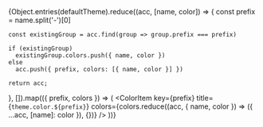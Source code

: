 
<Meta title="Colors" />

<ColorPalette>
  {Object.entries(defaultTheme).reduce((acc, [name, color]) => {
    const prefix = name.split('-')[0]

    const existingGroup = acc.find(group => group.prefix === prefix)

    if (existingGroup)
      existingGroup.colors.push({ name, color })
    else
      acc.push({ prefix, colors: [{ name, color }] })

    return acc;
  }, []).map(({ prefix, colors }) => (
    <ColorItem
      key={prefix}
      title={`theme.color.${prefix}`}
      colors={colors.reduce((acc, { name, color }) => ({ ...acc, [name]: color }), {})}
    />
  ))}
</ColorPalette>
